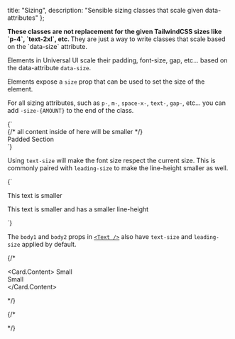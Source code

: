 
  title: "Sizing",
  description: "Sensible sizing classes that scale given data-attributes"
};

<Callout theme="warning">
  <strong className="font-medium text-theme-base">
    These classes are not replacement for the given TailwindCSS sizes like `p-4`, `text-2xl`, etc.
  </strong>
  They are just a way to write classes that scale based on the `data-size` attribute.
</Callout>

Elements in Universal UI scale their padding, font-size, gap, etc... based on the data-attribute `data-size`.

Elements expose a `size` prop that can be used to set the size of the element.

For all sizing attributes, such as `p-`, `m-`, `space-x-`, `text-`, `gap-`, etc... you can add `-size-{AMOUNT}` to the end of the class.

<CodeBlock className='mt-size-2y mb-size-4y'>
 {`<div data-size="sm">
  {/* all content inside of here will be smaller */}
  <div className="px-size-2x py-size-2y">Padded Section</div>
</div>`}
</CodeBlock>

Using `text-size` will make the font size respect the current size. This is commonly paired with `leading-size` to make the line-height smaller as well.

<CodeBlock className='mt-size-2y mb-size-4y'>
 {`<div data-size="sm">
  <p className="text-size">This text is smaller</p>
  <p className="text-size leading-size">This text is smaller and has a smaller line-height</p>
</div>`}
</CodeBlock>

The `body1` and `body2` props in [`<Text />`](/docs/components/display/text) also have `text-size` and `leading-size` applied by default. 

{/* <div className='grid md:grid-cols-2 gap-4 p-4'>
  <Card size="md">
    <Card.Content>
      <Text className='font-medium'>Small</Text>
      <div className='grid grid-cols-2 gap-2'>
        <Text className='font-medium'>Small</Text>
        <div>
          <div className='w-size-x h-size-x bg-red-500' />
        </div>
      </div>
    </Card.Content>
  </Card>
</div> */}

{/* <div className='flex items-center gap-size-x w-full justify-between mb-size-x' data-size='sm'>
  <div className='w-size-qx h-size-qx bg-red-500' />
  <div className='w-size-hx h-size-hx bg-red-500' />
  <div className='w-size-x h-size-x bg-red-500' />
  <div className='w-size-2x h-size-2x bg-red-500' />
  <div className='w-size-4x h-size-4x bg-red-500' />
  <div className='w-size-8x h-size-8x bg-red-500' />
</div>

<div className='flex items-center gap-size-x w-full justify-between mb-size-x' data-size='md'>
  <div className='w-size-qx h-size-qx bg-red-500' />
  <div className='w-size-hx h-size-hx bg-red-500' />
  <div className='w-size-x h-size-x bg-red-500' />
  <div className='w-size-2x h-size-2x bg-red-500' />
  <div className='w-size-4x h-size-4x bg-red-500' />
  <div className='w-size-8x h-size-8x bg-red-500' />
</div>

<div className='flex items-center gap-size-x w-full justify-between mb-size-x' data-size='lg'>
  <div className='w-size-qx h-size-qx bg-red-500' />
  <div className='w-size-hx h-size-hx bg-red-500' />
  <div className='w-size-x h-size-x bg-red-500' />
  <div className='w-size-2x h-size-2x bg-red-500' />
  <div className='w-size-4x h-size-4x bg-red-500' />
  <div className='w-size-8x h-size-8x bg-red-500' />
</div>

<div className='flex items-center gap-size-x w-full justify-between mb-size-x' data-size='xl'>
  <div className='w-size-qx h-size-qx bg-red-500' />
  <div className='w-size-hx h-size-hx bg-red-500' />
  <div className='w-size-x h-size-x bg-red-500' />
  <div className='w-size-2x h-size-2x bg-red-500' />
  <div className='w-size-4x h-size-4x bg-red-500' />
  <div className='w-size-8x h-size-8x bg-red-500' />
</div> */}

